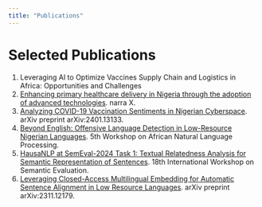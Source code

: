 ```yaml
---
title: "Publications"
---
```


# Selected Publications

1. Leveraging AI to Optimize Vaccines Supply Chain and Logistics in Africa: Opportunities and Challenges 
2. [Enhancing primary healthcare delivery in Nigeria through the adoption of advanced technologies](https://narrax.org/main/article/view/180). narra X. 
3. [Analyzing COVID-19 Vaccination Sentiments in Nigerian Cyberspace](https://arxiv.org/abs/2401.13133). arXiv preprint arXiv:2401.13133.
4. [Beyond English: Offensive Language Detection in Low-Resource Nigerian Languages](https://openreview.net/forum?id=8H6fHHZI36). 5th Workshop on African Natural Language Processing.
5. [HausaNLP at SemEval-2024 Task 1: Textual Relatedness Analysis for Semantic Representation of Sentences](https://aclanthology.org/2024.semeval-1.29). 18th International Workshop on Semantic Evaluation.
6. [Leveraging Closed-Access Multilingual Embedding for Automatic Sentence Alignment in Low Resource Languages](https://arxiv.org/abs/2311.12179). arXiv preprint arXiv:2311.12179.
